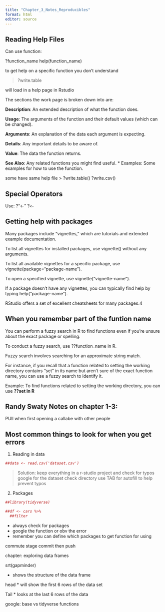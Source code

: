 ```yaml
---
title: "Chapter_3_Notes_Reproducibles"
format: html
editor: source
---
```


## Reading Help Files

Can use function:

?function_name help(function_name)

to get help on a specific function you don't understand

> ?write.table

will load in a help page in Rstudio

The sections the work page is broken down into are:

**Description**: An extended description of what the function does.

**Usage**: The arguments of the function and their default values (which can be changed).

**Arguments**: An explanation of the data each argument is expecting.

**Details**: Any important details to be aware of.

**Value**: The data the function returns.

**See Also**: Any related functions you might find useful. \* Examples: Some examples for how to use the function.

some have same help file \> ?write.table() ?write.csv()

## Special Operators

Use: ?"\<-" ?`<-`

## Getting help with packages

Many packages include "vignettes," which are tutorials and extended example documentation.

To list all vignettes for installed packages, use vignette() without any arguments.

To list all available vignettes for a specific package, use vignette(package="package-name").

To open a specified vignette, use vignette("vignette-name").

If a package doesn’t have any vignettes, you can typically find help by typing help("package-name").

RStudio offers a set of excellent cheatsheets for many packages.4

## When you remember part of the funtion name

You can perform a fuzzy search in R to find functions even if you're unsure about the exact package or spelling.

To conduct a fuzzy search, use ??function_name in R.

Fuzzy search involves searching for an approximate string match.

For instance, if you recall that a function related to setting the working directory contains "set" in its name but aren't sure of the exact function name, you can use a fuzzy search to identify it.

Example: To find functions related to setting the working directory, you can use **??set in R**

## Randy Swaty Notes on chapter 1-3:

PUll when first opening a callabe with other people

## Most common things to look for when you get errors

1.  Reading in data

```r
##data <- read.csv('dataset.csv')
```

> Solution: keep everything in a r-studio project and check for typos google for the dataset check directory use TAB for autofill to help prevent typos

2.  Packages

```r
##library(tidyverse)

##df <- cars %>%
  ##filter
```

-   always check for packages
-   google the function or obv the error
-   remember you can define which packages to get function for using

commute stage commit then push

chapter: exploring data frames

srt(gapminder)

-   shows the structure of the data frame

head \* will show the first 6 rows of the data set

Tail \* looks at the last 6 rows of the data

google: base vs tidyverse functions
